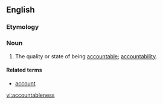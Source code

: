 ==English==
===Etymology===
{{suffix|accountable|ness}}
===Noun===
{{en-noun|-}}

# The quality or state of being [[accountable]]; [[accountability]].

====Related terms====
*[[account]]

[[vi:accountableness]]